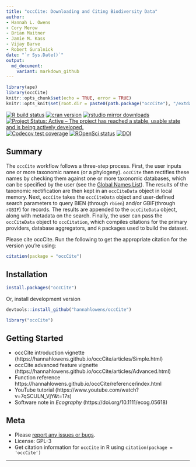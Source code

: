 ```yaml
---
title: "occCite: Downloading and Citing Biodiversity Data"
author:
- Hannah L. Owens
- Cory Merow
- Brian Maitner
- Jamie M. Kass
- Vijay Barve
- Robert Guralnick
date: "`r Sys.Date()`"
output:
  md_document:
    variant: markdown_github
---
```


```r
library(ape)
library(occCite)
knitr::opts_chunk$set(echo = TRUE, error = TRUE)
knitr::opts_knit$set(root.dir = paste0(path.package("occCite"), "/extdata/"))
```

<!-- badges: start -->
[![R build status](https://github.com/hannahlowens/occCite/workflows/R-CMD-check/badge.svg)](https://github.com/hannahlowens/occCite/actions)
[![cran version](https://www.r-pkg.org/badges/version/occCite)](https://cran.r-project.org/package=occCite)
[![rstudio mirror downloads](https://cranlogs.r-pkg.org/badges/occCite)](https://github.com/r-hub/cranlogs.app)
[![Project Status: Active – The project has reached a stable, usable state and is being actively developed.](https://www.repostatus.org/badges/latest/active.svg)](https://www.repostatus.org/#active)
[![Codecov test coverage](https://codecov.io/gh/hannahlowens/occCite/branch/main/graph/badge.svg)](https://codecov.io/gh/hannahlowens/occCite?branch=main)
[![ROpenSci status](https://badges.ropensci.org/407_status.svg)](https://github.com/ropensci/software-review/issues/407)
[![DOI](https://zenodo.org/badge/151783900.svg)](https://zenodo.org/badge/latestdoi/151783900)

<!-- badges: end -->

## Summary

The `occCite` workflow follows a three-step process. First, the user inputs one or more taxonomic names (or a phylogeny). `occCite` then rectifies these names by checking them against one or more taxonomic databases, which can be specified by the user (see the [Global Names List](http://gni.globalnames.org/data_sources)). The results of the taxonomic rectification are then kept in an `occCiteData` object in local memory. Next, `occCite` takes the `occCiteData` object and user-defined search parameters to query BIEN (through `rbien`) and/or GBIF(through `rGBIF`) for records. The results are appended to the `occCiteData` object, along with metadata on the search. Finally, the user can pass the `occCiteData` object to `occCitation`, which compiles citations for the primary providers, database aggregators, and `R` packages used to build the dataset.

Please cite occCite. Run the following to get the appropriate citation for the version you're using:

```r
citation(package = "occCite")
```

## Installation

```r
install.packages("occCite")
```

Or, install development version

```r
devtools::install_github("hannahlowens/occCite")
```

```r
library("occCite")
```

## Getting Started

* occCite introduction vignette (https://hannahlowens.github.io/occCite/articles/Simple.html)
* occCite advanced feature vignette (https://hannahlowens.github.io/occCite/articles/Advanced.html)
* Function reference https://hannahlowens.github.io/occCite/reference/index.html
* YouTube tutorial (https://www.youtube.com/watch?v=7qSCULN_VjY&t=17s)
* Software note in _Ecography_ (https://doi.org/10.1111/ecog.05618)

## Meta

* Please [report any issues or bugs](https://github.com/hannahlowens/occCite/issues).
* License: GPL-3
* Get citation information for `occCite` in R using `citation(package = 'occCite')`

- - -
